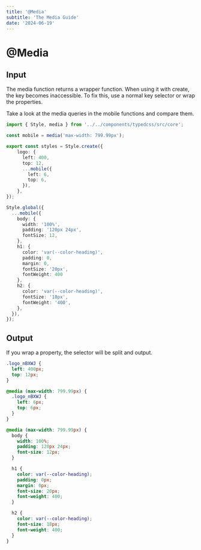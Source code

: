 ```yaml
---
title: '@Media'
subtitle: 'The Media Guide'
date: '2024-06-19'
---
```

<SearchBox />
<TocBot />

# @Media

## Input
The media function returns a wrapper function. When using it with create, the key becomes inaccessible. To fix this, use a normal key selector or wrap the properties.

Take a look at the media queries in the mobile functions and compare them.
```ts title="style.css.ts"
import { Style, media } from '../../components/typedcss/src/core';

const mobile = media('max-width: 799.99px');

export const styles = Style.create({
    logo: {
      left: 400,
      top: 12,
      ...mobile({
        left: 6,
        top: 6,
      }),
    },
});

Style.global({
  ...mobile({
    body: {
      width: '100%',
      padding: '120px 24px',
      fontSize: 12,
    },
    h1: {
      color: 'var(--color-heading)',
      padding: 0,
      margin: 0,
      fontSize: '20px',
      fontWeight: 400
    },
    h2: {
      color: 'var(--color-heading)',
      fontSize: '18px',
      fontWeight: '400',
    },
  }),
});
```

## Output
If you wrap a property, the selector will be split and output.
```css title="css"
.logo_nBXWJ {
  left: 400px;
  top: 12px;
}

@media (max-width: 799.99px) {
  .logo_nBXWJ {
    left: 6px;
    top: 6px;
  }
}

@media (max-width: 799.99px) {
  body {
    width: 100%;
    padding: 120px 24px;
    font-size: 12px;
  }

  h1 {
    color: var(--color-heading);
    padding: 0px;
    margin: 0px;
    font-size: 20px;
    font-weight: 400;
  }

  h2 {
    color: var(--color-heading);
    font-size: 18px;
    font-weight: 400;
  }
}
```